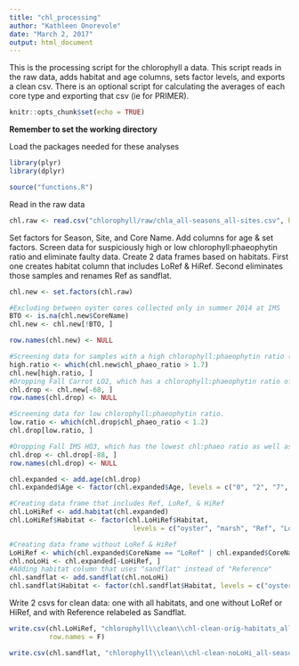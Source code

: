 ```yaml
---
title: "chl_processing"
author: "Kathleen Onorevole"
date: "March 2, 2017"
output: html_document
---
```


This is the processing script for the chlorophyll a data. This script reads in the raw data, adds habitat and age columns, sets factor levels, and exports a clean csv. There is an optional script for calculating the averages of each core type and exporting that csv (ie for PRIMER).

```r
knitr::opts_chunk$set(echo = TRUE)
```

**Remember to set the working directory**

Load the packages needed for these analyses
```r

library(plyr)
library(dplyr)

source("functions.R")
```

Read in the raw data
```r

chl.raw <- read.csv("chlorophyll/raw/chla_all-seasons_all-sites.csv", header = T, stringsAsFactors = F)

```

Set factors for Season, Site, and Core Name. Add columns for age & set factors. Screen data for suspiciously high or low chlorophyll:phaeophytin ratio and eliminate faulty data.
Create 2 data frames based on habitats. First one creates habitat column that includes LoRef & HiRef. Second eliminates those samples and renames Ref as sandflat.
```r

chl.new <- set.factors(chl.raw)

#Excluding between oyster cores collected only in summer 2014 at IMS
BTO <- is.na(chl.new$CoreName)
chl.new <- chl.new[!BTO, ]

row.names(chl.new) <- NULL

#Screening data for samples with a high chlorophyll:phaeophytin ratio (should be ~ 1.0 - 1.7)
high.ratio <- which(chl.new$chl_phaeo_ratio > 1.7)
chl.new[high.ratio, ]
#Dropping Fall Carrot LO2, which has a chlorophyll:phaeophytin ratio of 4.1. This sample was already flagged for having a strange 665 absorbance, so something clearly went wrong and the data are not useful.
chl.drop <- chl.new[-68, ]
row.names(chl.drop) <- NULL

#Screening data for low chlorophyll:phaeophytin ratio.
low.ratio <- which(chl.drop$chl_phaeo_ratio < 1.2)
chl.drop[low.ratio, ]

#Dropping Fall IMS HO3, which has the lowest chl:phaeo ratio as well as (more concerningly) the only negative chlorophyll concentration. There was likely something off with this sample since all 3 of its parameters are outliers.
chl.drop <- chl.drop[-88, ]
row.names(chl.drop) <- NULL

chl.expanded <- add.age(chl.drop)
chl.expanded$Age <- factor(chl.expanded$Age, levels = c("0", "2", "7", "20"))

#Creating data frame that includes Ref, LoRef, & HiRef
chl.LoHiRef <- add.habitat(chl.expanded)
chl.LoHiRef$Habitat <- factor(chl.LoHiRef$Habitat,
                               levels = c("oyster", "marsh", "Ref", "LoRef", "HiRef"))

#Creating data frame without LoRef & HiRef
LoHiRef <- which(chl.expanded$CoreName == "LoRef" | chl.expanded$CoreName == "HiRef")
chl.noLoHi <- chl.expanded[-LoHiRef, ]
#Adding habitat column that uses "sandflat" instead of "Reference"
chl.sandflat <- add.sandflat(chl.noLoHi)
chl.sandflat$Habitat <- factor(chl.sandflat$Habitat, levels = c("oyster", "marsh", "sandflat"))

```

Write 2 csvs for clean data: one with all habitats, and one without LoRef or HiRef, and with Reference relabeled as Sandflat.
```r

write.csv(chl.LoHiRef, "chlorophyll\\clean\\chl-clean-orig-habitats_all-seasons_all-sites.csv",
          row.names = F)

write.csv(chl.sandflat, "chlorophyll\\clean\\chl-clean-noLoHi_all-seasons_all-sites.csv", row.names = F)

```
